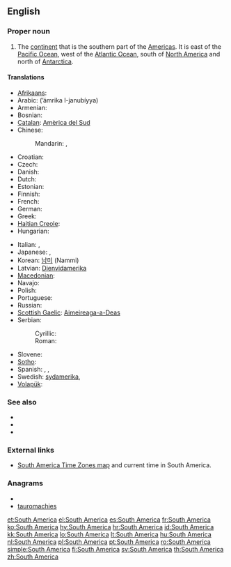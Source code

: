 {{wikipedia}}
==English==

===Proper noun===
{{en-proper noun|sg=[[South]] [[America]]}}

# The [[continent]] that is the southern part of the [[Americas]].  It is east of the [[Pacific Ocean]], west of the [[Atlantic Ocean]], south of [[North America]] and north of [[Antarctica]].

====Translations====
{{trans-top|continent that is the southern part of the Americas}}
* [[Afrikaans]]: {{t|af|Suid-Amerika|xs=Afrikaans}}
* Arabic: {{Arab|[[امريكا الجنوبية]]}} (’ámrika l-janubíyya) {{f}}
* Armenian: {{t-|hy|Հարավային Ամերիկա|tr=Haravayin Amerika}}
* Bosnian: {{t-|bs|Južna Amerika|f}}
* [[Catalan]]: [[Amèrica del Sud]] {{f}}
* Chinese:
*: Mandarin: {{t-|cmn|南美|tr=Nán Měi|sc=Hani}}, {{t-|cmn|南美洲|tr=Nán Měizhōu|sc=Hani}}
* Croatian: {{t+|hr|Južna Amerika|f}}
* Czech: {{t-|cs|Jižní Amerika|f}}
* Danish: {{t-|da|Sydamerika}}
* Dutch: {{t+|nl|Zuid-Amerika|n}}
* Estonian: {{t-|et|Lõuna-Ameerika}}
* Finnish: {{t+|fi|Etelä-Amerikka}}
* French: {{t+|fr|Amérique du Sud|f}}
* German: {{t+|de|Südamerika|n}}
* Greek: {{t+|el|Νότια Αμερική|f|tr=Nótia Amerikí}}
* [[Haitian Creole]]: {{tø|ht|Amerik disid}}
* Hungarian: {{t+|hu|Dél-Amerika}}
{{trans-mid}}
* Italian: {{t-|it|Sudamerica|f}}, {{t-|it|America del sud|f}}
* Japanese: {{t+|ja|南アメリカ|tr=minamiamerika}}, {{t+|ja|南米|tr=[[なんべい]], [[Nanbei]]}}
* Korean: [[남미]] (Nammi)
* Latvian: [[Dienvidamerika]] {{f}}
* [[Macedonian]]: {{t-|mk|Јужна Америка|f|tr=Júžna Amérika}}
* Navajo: {{tø|nv|Shádiʼááhjí Kéyah dah siʼánígíí}}
* Polish: {{t+|pl|Ameryka Południowa}}
* Portuguese: {{t+|pt|América do Sul|f}}
* Russian: {{t+|ru|Южная Америка|f|tr=Júžnaja Amérika}}
* [[Scottish Gaelic]]: [[Aimeireaga-a-Deas]] {{f}}
* Serbian:
*: Cyrillic: {{t-|sr|Јужна Америка|f|sc=Cyrl}}
*: Roman: {{t-|sr|Južna Amerika|f}}
* Slovene: {{t-|sl|Južna Amerika|f}}
* [[Sotho]]: {{t|st|Amerika Borwa|xs=Sotho}}
* Spanish: {{t+|es|América del Sur|f}}, {{t+|es|Sudamérica|f}}, {{t+|es|Suramérica|f}}
* Swedish: [[sydamerika]], {{t+|sv|Sydamerika|n}}
* [[Volapük]]: {{t|vo|Sulüda-Merop}}
{{trans-bottom}}

===See also===
* {{list|en|continents}}
* {{list|en|countries of South America}}
* {{list|en|territories of South America}}

===External links===
* [http://www.worldtimezone.com/time-south-america24.php South America Time Zones map] and current time in South America.

===Anagrams===
* {{alphagram|aacehimorstu}}
* [[tauromachies#English|tauromachies]]

[[et:South America]]
[[el:South America]]
[[es:South America]]
[[fr:South America]]
[[ko:South America]]
[[hy:South America]]
[[hr:South America]]
[[id:South America]]
[[kk:South America]]
[[lo:South America]]
[[lt:South America]]
[[hu:South America]]
[[nl:South America]]
[[pl:South America]]
[[pt:South America]]
[[ro:South America]]
[[simple:South America]]
[[fi:South America]]
[[sv:South America]]
[[th:South America]]
[[zh:South America]]